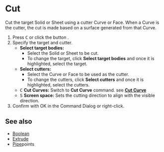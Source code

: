 
# Cut

<Reference shortcut="C" command="Cut" button="Left of Command Bar" />

Cut the target Solid or Sheet using a cutter Curve or Face. When a Curve is the cutter, the cut is made based on a surface generated from that Curve.

1. Press <kbd>C</kbd> or click the button <ButtonIcon type="button-cut" />.
2. Specify the target and cutter.
   - **Select target bodies:** 
      - Select the Solid or Sheet to be cut.
      - To change the target, click **Select target bodies** and once it is highlighted, select the target.
   - **Select cutters:** 
      - Select the  Curve or Face to be used as the cutter.
      - To change the cutters, click **Select cutters** and once it is highlighted, select the cutters.
   - <kbd>C</kbd> **Cut Curves:** Switch to **Cut Curve** command. see [**Cut Curve**](../sketch/cut-curve)
   - <kbd>S</kbd> **Screen space:** Sets the cutting direction to align with the visible direction.
3. Confirm with OK in the Command Dialog or right-click.

## See also
- [Boolean](./boolean)
- [Extrude](./extrude)
- [Pipe](./pipe)points







